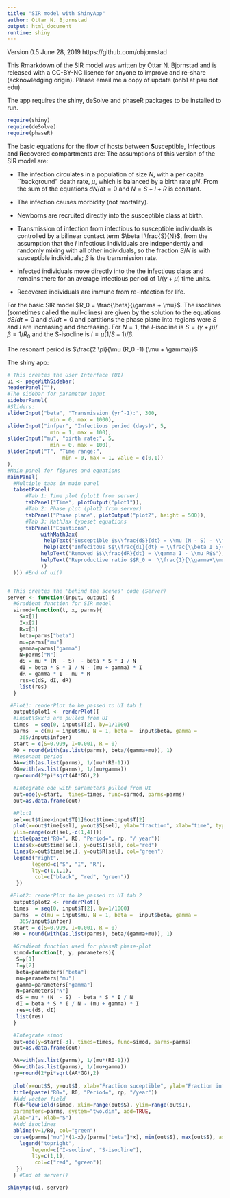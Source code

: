 ```yaml
---
title: "SIR model with ShinyApp"
author: Ottar N. Bjornstad
output: html_document
runtime: shiny
---
```


Version 0.5 June 28, 2019
https://github.com/objornstad

This Rmarkdown of the SIR model was written by Ottar N. Bjornstad and is released with a CC-BY-NC lisence for anyone to improve and re-share (acknowledging origin). Please email me a copy of update (onb1 at psu dot edu).

The app requires the shiny, deSolve and phaseR packages to be installed to run.

```r
require(shiny)
require(deSolve)
require(phaseR)
```

The basic equations for the flow of hosts between **S**usceptible, **I**nfectious and **R**ecovered
 compartments are:
\begin{align}
    \frac{dS}{dt} =& \underbrace{\mu N}_{\mbox{birth}} - \underbrace{\beta I \frac{S}{N}}_{\mbox{infection}} - \underbrace{\mu S}_{\mbox{death}} \label{eq:sirs}\\
     \frac{dI}{dt} =& \underbrace{\beta I \frac{S}{N}}_{\mbox{infection}} - \underbrace{\gamma I}_{\mbox{recovery}} - \underbrace{\mu I}_{\mbox{death}}  \label{eq:siri}\\
     \frac{dR}{dt} =& \underbrace{\gamma I}_{\mbox{recovery}} - \underbrace{\mu R}_{\mbox{death}} \label{eq:sirr}
\end{align}
The assumptions of this version of the SIR model are:

 
- The infection circulates 
     in a population of size $N$, with a per capita ``background"
     death rate, $\mu$, which is balanced by a
     birth rate $\mu N$. From the sum of the equations $dN/dt=0$ and $N=S+I+R$ is constant.

- The infection causes morbidity (not mortality).

- Newborns are recruited directly into the susceptible
     class at birth.

- Transmission of infection from infectious to
     susceptible individuals is controlled by a bilinear contact
     term $\beta I \frac{S}{N}$, from the assumption that the $I$ infectious individuals are independently and randomly
     mixing with all other individuals, so the fraction $S/N$ is with susceptible individuals; $\beta$ is the transmission rate.

- Infected individuals move directly into the 
     the infectious class and remains there 
     for an average infectious period of $1/(\gamma+\mu)$ time units.

- Recovered individuals are immune
     from re-infection for life.

For the basic SIR model $R_0 = \frac{\beta}{\gamma + \mu}$. The isoclines (sometimes called the null-clines)  are given by the solution to the 
equations $dS/dt=0$ and $dI/dt=0$ and partitions the phase plane into regions 
were $S$ and $I$ are increasing and decreasing. 
For $N=1$, the $I$-isocline is $S = (\gamma +\mu)/\beta = 1/R_0$
and the S-isocline is $I= \mu (1/S-1)/\beta$.

The resonant period is $\frac{2 \pi}{\mu (R_0 -1) (\mu + \gamma)}$ 

The  shiny app:

```r
# This creates the User Interface (UI)
ui <- pageWithSidebar(
headerPanel(""),
#The sidebar for parameter input
sidebarPanel(
#Sliders:
sliderInput("beta", "Transmission (yr^-1):", 300,
              min = 0, max = 1000),
sliderInput("infper", "Infectious period (days)", 5,
              min = 1, max = 100),
sliderInput("mu", "birth rate:", 5,
              min = 0, max = 100),
sliderInput("T", "Time range:",
                  min = 0, max = 1, value = c(0,1))
),
#Main panel for figures and equations
mainPanel(
  #Multiple tabs in main panel
  tabsetPanel(
      #Tab 1: Time plot (plot1 from server)
      tabPanel("Time", plotOutput("plot1")), 
      #Tab 2: Phase plot (plot2 from server)
      tabPanel("Phase plane", plotOutput("plot2", height = 500)),
      #Tab 3: MathJax typeset equations 
      tabPanel("Equations", 
           withMathJax(
            helpText("Susceptible $$\\frac{dS}{dt} = \\mu (N - S) - \\frac{\\beta I S}{N}$$"),
            helpText("Infecitous $$\\frac{dI}{dt} = \\frac{\\beta I S}{N} - (\\mu+\\sigma) I$$"),
           helpText("Removed $$\\frac{dR}{dt} = \\gamma I - \\mu R$$"),
           helpText("Reproductive ratio $$R_0 =  \\frac{1}{\\gamma+\\mu} \\frac{\\beta N}{N}$$")             
           ))
  ))) #End of ui()


# This creates the 'behind the scenes' code (Server)
server <- function(input, output) {
  #Gradient function for SIR model
  sirmod=function(t, x, parms){
    S=x[1]
    I=x[2]
    R=x[3]
    beta=parms["beta"]
    mu=parms["mu"]
    gamma=parms["gamma"]
    N=parms["N"]
    dS = mu * (N  - S)  - beta * S * I / N
    dI = beta * S * I / N - (mu + gamma) * I
    dR = gamma * I - mu * R
    res=c(dS, dI, dR)
    list(res)
  }

 #Plot1: renderPlot to be passed to UI tab 1
  output$plot1 <- renderPlot({
  #input\$xx's are pulled from UI
  times  = seq(0, input$T[2], by=1/1000)
  parms  = c(mu = input$mu, N = 1, beta =  input$beta, gamma =
    365/input$infper)
  start = c(S=0.999, I=0.001, R = 0)
  R0 = round(with(as.list(parms), beta/(gamma+mu)), 1)
  #Resonant period
  AA=with(as.list(parms), 1/(mu*(R0-1)))
  GG=with(as.list(parms), 1/(mu+gamma))
  rp=round(2*pi*sqrt(AA*GG),2)

  #Integrate ode with parameters pulled from UI
  out=ode(y=start,  times=times, func=sirmod, parms=parms)
  out=as.data.frame(out)

  #Plot1
  sel=out$time>input$T[1]&out$time<input$T[2]
  plot(x=out$time[sel], y=out$S[sel], ylab="fraction", xlab="time", type="l",
  ylim=range(out[sel,-c(1,4)]))
  title(paste("R0=", R0, "Period=", rp, "/ year"))
  lines(x=out$time[sel], y=out$I[sel], col="red")
  lines(x=out$time[sel], y=out$R[sel], col="green")
  legend("right",
        legend=c("S", "I", "R"),
        lty=c(1,1,1),
         col=c("black", "red", "green"))
   })

 #Plot2: renderPlot to be passed to UI tab 2
  output$plot2 <- renderPlot({
  times  = seq(0, input$T[2], by=1/1000)
  parms  = c(mu = input$mu, N = 1, beta =  input$beta, gamma =
    365/input$infper)
  start = c(S=0.999, I=0.001, R = 0)
  R0 = round(with(as.list(parms), beta/(gamma+mu)), 1)

  #Gradient function used for phaseR phase-plot
  simod=function(t, y, parameters){
   S=y[1]
   I=y[2]
   beta=parameters["beta"]
   mu=parameters["mu"]
   gamma=parameters["gamma"]
   N=parameters["N"]   
   dS = mu * (N  - S)  - beta * S * I / N
   dI = beta * S * I / N - (mu + gamma) * I
   res=c(dS, dI)
   list(res)
  }

  #Integrate simod
  out=ode(y=start[-3], times=times, func=simod, parms=parms)
  out=as.data.frame(out)

  AA=with(as.list(parms), 1/(mu*(R0-1)))
  GG=with(as.list(parms), 1/(mu+gamma))
  rp=round(2*pi*sqrt(AA*GG),2)
  
  plot(x=out$S, y=out$I, xlab="Fraction suceptible", ylab="Fraction infected", type="l")
  title(paste("R0=", R0, "Period=", rp, "/year"))
  #Add vector field
  fld=flowField(simod, xlim=range(out$S), ylim=range(out$I), 
  parameters=parms, system="two.dim", add=TRUE,
  ylab="I", xlab="S")
  #Add isoclines
  abline(v=1/R0, col="green")
  curve(parms["mu"]*(1-x)/(parms["beta"]*x), min(out$S), max(out$S), add=TRUE, col="red")
    legend("topright",
        legend=c("I-socline", "S-isocline"),
        lty=c(1,1),
         col=c("red", "green"))
   })
  } #End of server()

shinyApp(ui, server)
```



